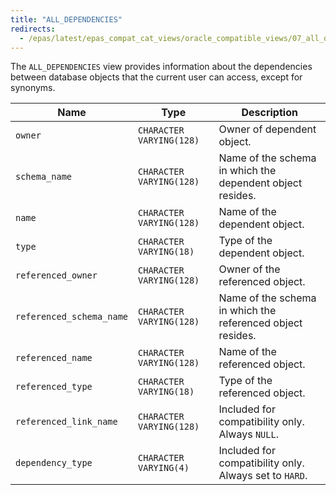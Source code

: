 ```yaml
---
title: "ALL_DEPENDENCIES"
redirects:
  - /epas/latest/epas_compat_cat_views/oracle_compatible_views/07_all_dependencies/ #generated for docs/epas/reorg-role-use-case-mode
---
```


<div id="all_dependencies" class="registered_link"></div>

The `ALL_DEPENDENCIES` view provides information about the dependencies between database objects that the current user can access, except for synonyms.

| Name                     | Type                     | Description                                                |
| ------------------------ | ------------------------ | ---------------------------------------------------------- |
| `owner`                  | `CHARACTER VARYING(128)` | Owner of dependent object.                                 |
| `schema_name`            | `CHARACTER VARYING(128)` | Name of the schema in which the dependent object resides.  |
| `name`                   | `CHARACTER VARYING(128)` | Name of the dependent object.                              |
| `type`                   | `CHARACTER VARYING(18)`  | Type of the dependent object.                              |
| `referenced_owner`       | `CHARACTER VARYING(128)` | Owner of the referenced object.                            |
| `referenced_schema_name` | `CHARACTER VARYING(128)` | Name of the schema in which the referenced object resides. |
| `referenced_name`        | `CHARACTER VARYING(128)` | Name of the referenced object.                             |
| `referenced_type`        | `CHARACTER VARYING(18)`  | Type of the referenced object.                             |
| `referenced_link_name`   | `CHARACTER VARYING(128)` | Included for compatibility only. Always `NULL`.            |
| `dependency_type`        | `CHARACTER VARYING(4)`   | Included for compatibility only. Always set to `HARD`.     |
